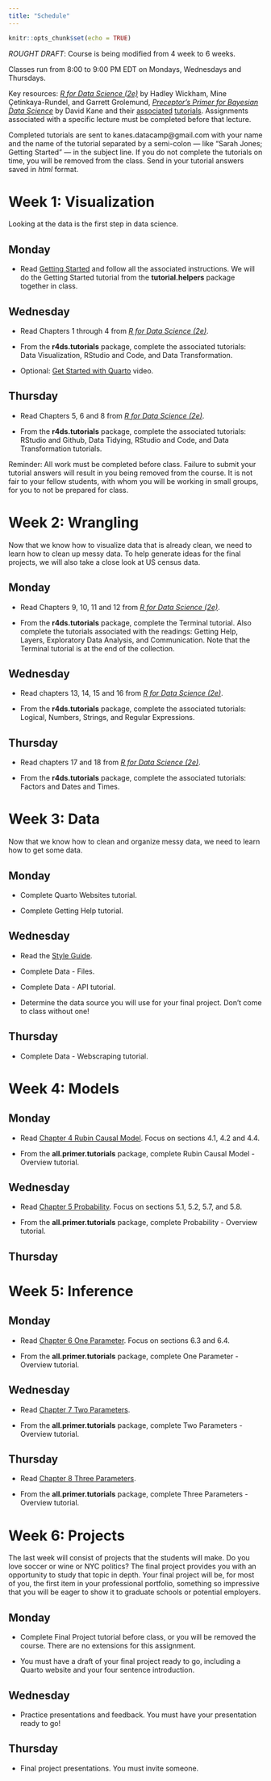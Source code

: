 ```yaml
---
title: "Schedule"
---
```


```r
knitr::opts_chunk$set(echo = TRUE)
```

*ROUGHT DRAFT*: Course is being modified from 4 week to 6 weeks.

Classes run from 8:00 to 9:00 PM EDT on Mondays, Wednesdays and Thursdays.

Key resources: [*R for Data Science (2e)*](https://r4ds.hadley.nz/) by Hadley Wickham, Mine Çetinkaya-Rundel, and Garrett Grolemund, [*Preceptor's Primer for Bayesian Data Science*](https://ppbds.github.io/primer/) by David Kane and their [associated]() [tutorials](https://ppbds.github.io/all.primer.tutorials/). Assignments associated with a specific lecture must be completed before that lecture.

Completed tutorials are sent to kanes.datacamp@gmail.com with your name and the name of the tutorial separated by a semi-colon  --- like "Sarah Jones; Getting Started" --- in the subject line. If you do not complete the tutorials on time, you will be removed from the class. Send in your tutorial answers saved in *html* format.

# Week 1: Visualization

Looking at the data is the first step in data science.

## Monday 

* Read [Getting Started](https://ppbds.github.io/primer/00-getting-started.html) and follow all the associated instructions. We will do the Getting Started tutorial from the **tutorial.helpers** package together in class.

## Wednesday 

<!-- DK: Maybe this is a bit too much work for the first week? -->

* Read Chapters 1 through 4 from [*R for Data Science (2e)*](https://r4ds.hadley.nz/). 

* From the **r4ds.tutorials** package, complete the associated tutorials: Data Visualization, RStudio and Code, and Data Transformation.

* Optional: [Get Started with Quarto](https://quarto.org/docs/blog/posts/2023-05-15-get-started/) video.

## Thursday 

* Read Chapters 5, 6 and 8 from [*R for Data Science (2e)*](https://r4ds.hadley.nz/). 

* From the **r4ds.tutorials** package, complete the associated tutorials: RStudio and Github, Data Tidying, RStudio and Code, and Data Transformation tutorials.

Reminder: All work must be completed before class. Failure to submit your tutorial answers will result in you being removed from the course. It is not fair to your fellow students, with whom you will be working in small groups, for you to not be prepared for class.

# Week 2: Wrangling

Now that we know how to visualize data that is already clean, we need to learn how to clean up messy data. To help generate ideas for the final projects, we will also take a close look at US census data.

## Monday 

* Read Chapters 9, 10, 11 and 12 from [*R for Data Science (2e)*](https://r4ds.hadley.nz/). 

* From the **r4ds.tutorials** package, complete the Terminal tutorial. Also complete the tutorials associated with the readings: Getting Help, Layers, Exploratory Data Analysis, and Communication. Note that the Terminal tutorial is at the end of the collection. 
 

## Wednesday 

* Read chapters 13, 14, 15 and 16 from [*R for Data Science (2e)*](https://r4ds.hadley.nz/). 

* From the **r4ds.tutorials** package, complete the associated tutorials: Logical, Numbers, Strings, and Regular Expressions. 

## Thursday

* Read chapters 17 and 18 from [*R for Data Science (2e)*](https://r4ds.hadley.nz/). 

* From the **r4ds.tutorials** package, complete the associated tutorials: Factors and Dates and Times. 



# Week 3: Data

Now that we know how to clean and organize messy data, we need to learn how to get some data.

## Monday 

* Complete Quarto Websites tutorial.

* Complete Getting Help tutorial.


## Wednesday 

* Read the [Style Guide](https://rpubs.com/dkane/style-guide). 

* Complete Data - Files.

* Complete Data - API tutorial.

* Determine the data source you will use for your final project. Don't come to class without one!


## Thursday 

* Complete Data - Webscraping tutorial.

# Week 4: Models

## Monday

<!-- DK: Should we do the other chapter tutorials as well. Maybe? -->

* Read [Chapter 4 Rubin Causal Model](https://ppbds.github.io/primer/04-rubin-causal-model.html). Focus on sections 4.1, 4.2 and 4.4. 

* From the **all.primer.tutorials** package, complete Rubin Causal Model - Overview tutorial.

## Wednesday

* Read [Chapter 5 Probability](https://ppbds.github.io/primer/05-probability.html). Focus on sections 5.1, 5.2, 5.7, and 5.8. 

* From the **all.primer.tutorials** package, complete Probability - Overview tutorial.

## Thursday


# Week 5: Inference

## Monday

* Read [Chapter 6 One Parameter](https://ppbds.github.io/primer/06-one-parameter.html). Focus on sections 6.3 and 6.4. 

* From the **all.primer.tutorials** package, complete One Parameter - Overview tutorial.

## Wednesday

* Read [Chapter 7 Two Parameters](https://ppbds.github.io/primer/07-two-parameters.html). 

* From the **all.primer.tutorials** package, complete Two Parameters - Overview tutorial.

## Thursday

* Read [Chapter 8 Three Parameters](https://ppbds.github.io/primer/08-three-parameters.html). 

* From the **all.primer.tutorials** package, complete Three Parameters - Overview tutorial.


# Week 6: Projects

The last week will consist of projects that the students will make. Do you love soccer or wine or NYC politics? The final project provides you with an opportunity to study that topic in depth. Your final project will be, for most of you, the first item in your professional portfolio, something so impressive that you will be eager to show it to graduate schools or potential employers.


## Monday 

* Complete Final Project tutorial before class, or you will be removed the course. There are no extensions for this assignment.

* You must have a draft of your final project ready to go, including a Quarto website and your four sentence introduction. 


## Wednesday 

* Practice presentations and feedback. You must have your presentation ready to go! 

## Thursday 

* Final project presentations. You must invite someone.




